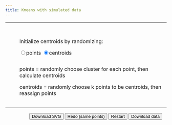 ```yaml
---
title: Kmeans with simulated data
---
```


<script src="scripts/d3.v7.js"></script>
<script src="scripts/kmeans-simdata.js"></script>

<table>
  <tr style="vertical-align: top;">
    <td>
      <h3 id="info"></h3>
      <p id="kmse"></p>
      <div style="padding-left: 20px;" id="plot"></div>
    </td>
    <td>
      <div style="height: 30px;"></div>
      <p>Initialize centroids by randomizing:</p>
      <input type="radio" name="initmethod" value="points">points</input>
      <input type="radio" name="initmethod" value="centroids" checked>centroids</input>
      <div style="height: 15px;"></div>
      <p>points = randomly choose cluster for each point, then calculate centroids</p>
      <p>centroids = randomly choose k points to be centroids, then reassign points</p>
      <div style="height: 15px;"></div>
      <div id="buttons"></div>
    </td>
  </tr>  
</table>


<div id="buttons" style="padding-left: 75px;">
  <button id="download" onclick="downloadSVG()">Download SVG</button>
  <button id="redo" onclick="redo()">Redo (same points)</button>
  <button id="restart" onclick="setup()">Restart</button>
  <button id="savedata" onclick="savedata()">Download data</button>
</div> 


<script>
  const colorScale = d3.scaleOrdinal(d3.schemeSet1);

  // width and height
  const w = 400;
  const h = 400;
  const margin = {left: 50, right: 20, top: 20, bottom: 50};
  const innerHeight = h - margin.top - margin.bottom;
  const innerWidth = w - margin.left - margin.right;
  
  // create scale functions
  const xScale = d3.scaleLinear()
    .domain([0, 10])
    .range([0, innerWidth]);

  const yScale = d3.scaleLinear()
    .domain([0, 10])
    .range([innerHeight, 0]);

  // define X axis
  const xAxis = d3.axisBottom()
    .scale(xScale)
    .ticks(5);

  // define Y axis
  const yAxis = d3.axisLeft()
    .scale(yScale)
    .ticks(5);
    
  let svg;
  
  let data;
  
  setup();
  
</script> 
